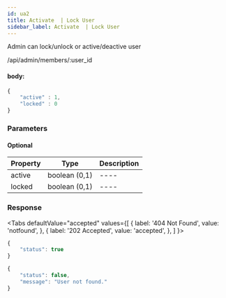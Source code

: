 ```yaml
---
id: ua2
title: Activate  | Lock User
sidebar_label: Activate  | Lock User
---
```



Admin can lock/unlock or active/deactive user

<Endpoint req="POST">/api/admin/members/:user_id</Endpoint>

#### body:
```js
{
	"active" : 1,
	"locked" : 0
}
```

### Parameters 

#### Optional

| Property | Type | Description |
| ---- | ---- | ---- |
| active | boolean (0,1) | ---- |
| locked | boolean (0,1) | ---- |

### Response

<Tabs
  defaultValue="accepted"
  values={[
    { label: '404 Not Found', value: 'notfound', },
    { label: '202 Accepted', value: 'accepted', },
  ]
}>
<TabItem value="accepted">

```js
{
    "status": true
}
```
</TabItem>
<TabItem value="notfound">

```js
{
    "status": false,
    "message": "User not found."
}
```
</TabItem>
</Tabs>